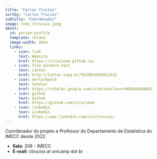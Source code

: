 ```yaml
---
title: "Carlos Trucíos"
sortby: "Carlos Trucíos"
subtitle: "Coordenador"
image: foto_ctrucios.jpeg
about:
  id: person-profile
  template: solana
  image-width: 10em
  links:
    - icon: link
      text: Website
      href: https://ctruciosm.github.io/
    - icon: file-earmark-text
      text: Lattes
      href: http://lattes.cnpq.br/9315014843913122
    - icon: mortarboard
      text: Scholar
      href: https://scholar.google.com/citations?user=HEdXeQkAAAAJ
    - icon: github
      text: Github
      href: https://github.com/ctruciosm
    - icon: linkedin
      text: Linkedin
      href: https://www.linkedin.com/in/ctrucios/
---
```





:::{#person-profile}
:::

Coordenador do projeto e Professor do Departamento de Estatística do IMECC desde 2022.

- **Sala:** 206 - IMECC
- **E-mail:** ctrucios at unicamp dot br


